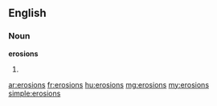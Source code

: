 ==English==

===Noun===
'''erosions'''

# {{plural of|erosion}}

[[ar:erosions]]
[[fr:erosions]]
[[hu:erosions]]
[[mg:erosions]]
[[my:erosions]]
[[simple:erosions]]